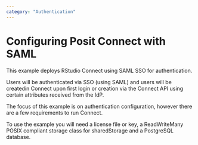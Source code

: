 ```yaml
---
category: "Authentication"
---
```


# Configuring Posit Connect with SAML

This example deploys RStudio Connect using SAML SSO for authentication.

Users will be authenticated via SSO (using SAML) and users will be createdin Connect upon first login or creation via the Connect API using certain attributes received from the IdP.

The focus of this example is on authentication configuration, however there are a few requirements to run Connect.

To use the example you will need a license file or key, a ReadWriteMany POSIX compliant storage class for sharedStorage and a PostgreSQL database.


```.yaml
```
